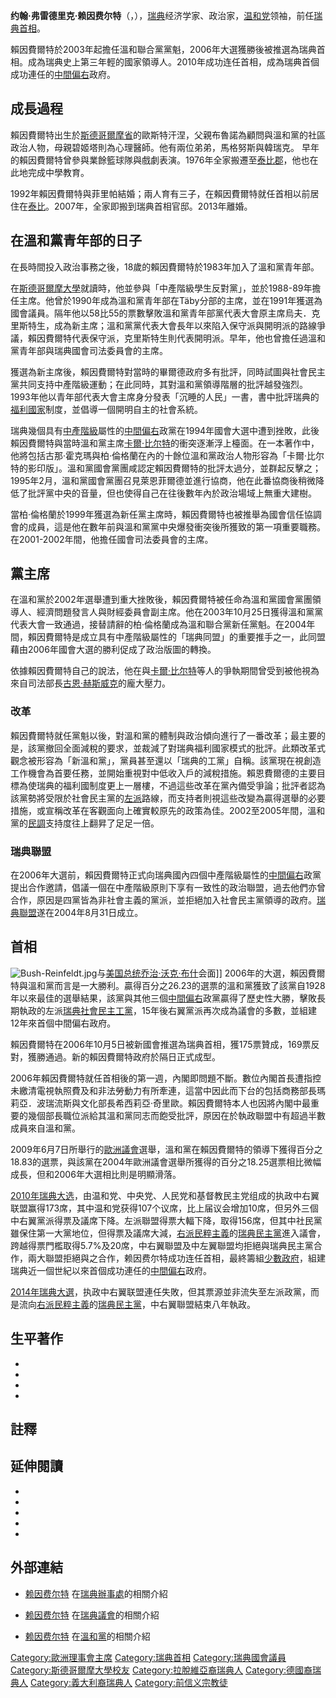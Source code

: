 {{Infobox President
| original_name =John Fredrik Reinfeldt 
| image = Fredrik Reinfeldt 12 Sept 2014.jpg
| caption       = 2014年的赖因费尔特
| term_start    = 2006年10月6日
| term_end      = 2014年10月3日
| office        = {{flagicon|瑞典}} 第32任[[瑞典首相|瑞典首相]]
| vice_president=Maud Olofsson
| monarch = [[卡爾十六世·古斯塔夫|卡爾十六世·古斯塔夫]]
| predecessor   = [[約蘭·佩爾松|約蘭·佩爾松]]
| successor     = [[斯蒂凡·洛夫文|斯蒂凡·洛夫文]]
| office2      = [[歐洲理事會主席|歐洲理事會主席]]
| term_start2  = 2009年7月1日
| term_end2    = 2009年12月1日
| predecessor2 = [[詹·菲舍爾_(政治家)|詹·菲舍爾]]
| successor2   = [[赫爾曼·范榮佩|赫爾曼·范榮佩]] 
| birth_date   = {{birth date and age|1965|8|4}}
| birth_place  = {{SWE}}[[斯德哥爾摩|斯德哥爾摩]]
| death_date   =
| death_place  =
| alma_mater   = [[斯德哥爾摩大學|斯德哥爾摩大學]]
| country       = {{SWE}}
| religion     =
| profession   = [[經濟學家|經濟學家]]
| spouse       = Filippa Reinfeldt(1992-2013；离婚)
| party        = [[溫和黨|溫和黨]]
| signature    = Fredrik Reinfeldt signatureRT.svg
}} 
'''约翰·弗雷德里克·赖因费尔特'''（{{lang-sv|'''John Fredrik Reinfeldt'''}}，{{bd|1965年|8月4日|catIdx=Reinfeldt}}），[[瑞典|瑞典]]经济学家、政治家，[[温和党|温和党]]领袖，前任[[瑞典首相|瑞典首相]]。

賴因費爾特於2003年起擔任溫和聯合黨黨魁，2006年大選獲勝後被推選為瑞典首相。成為瑞典史上第三年輕的國家領導人。2010年成功连任首相，成為瑞典首個成功連任的[[中間偏右|中間偏右]]政府。

== 成長過程 ==
賴因費爾特出生於[[斯德哥爾摩省|斯德哥爾摩省]]的歐斯特汗涅，父親布魯諾為顧問與溫和黨的社區政治人物，母親碧姬塔則為心理醫師。他有兩位弟弟，馬格努斯與韓瑞克。
早年的賴因費爾特曾參與業餘籃球隊與戲劇表演。1976年全家搬遷至[[泰比|泰比郡]]，他也在此地完成中學教育。

1992年賴因費爾特與菲里帕結婚；兩人育有三子，在賴因費爾特就任首相以前居住在[[泰比|泰比]]。2007年，全家即搬到瑞典首相官邸。2013年離婚。

== 在溫和黨青年部的日子 ==
在長時間投入政治事務之後，18歲的賴因費爾特於1983年加入了溫和黨青年部。

在[[斯德哥爾摩大學|斯德哥爾摩大學]]就讀時，他並參與「中產階級學生反對黨」，並於1988-89年擔任主席。他曾於1990年成為溫和黨青年部在Täby分部的主席，並在1991年獲選為國會議員。隔年他以58比55的票數擊敗溫和黨青年部黨代表大會原主席烏夫．克里斯特生，成為新主席；溫和黨黨代表大會長年以來陷入保守派與開明派的路線爭議，賴因費爾特代表保守派，克里斯特生則代表開明派。早年，他也曾擔任過溫和黨青年部與瑞典國會司法委員會的主席。

獲選為新主席後，賴因費爾特對當時的畢爾德政府多有批評，同時試圖與社會民主黨共同支持中產階級運動；在此同時，其對溫和黨領導階層的批評越發強烈。1993年他以青年部代表大會主席身分發表「沉睡的人民」一書，書中批評瑞典的[[福利國家|福利國家]]制度，並倡導一個開明自主的社會系統。

瑞典幾個具有[[中產階級|中產階級]]屬性的[[中間偏右|中間偏右]]政黨在1994年國會大選中遭到挫敗，此後賴因費爾特與當時溫和黨主席[[卡爾·比尔特|卡爾·比尔特]]的衝突逐漸浮上檯面。在一本著作中，他將包括古那·霍克瑪與柏·倫格蘭在內的十餘位溫和黨政治人物形容為「卡爾·比尔特的影印版」。溫和黨國會黨團咸認定賴因費爾特的批評太過分，並群起反擊之；1995年2月，溫和黨國會黨團召見萊恩菲爾德並進行協商，他在此番協商後稍微降低了批評黨中央的音量，但也使得自己在往後數年內於政治場域上無重大建樹。

當柏·倫格蘭於1999年獲選為新任黨主席時，賴因費爾特也被推舉為國會信任協調會的成員，這是他在數年前與溫和黨黨中央爆發衝突後所獲致的第一項重要職務。在2001-2002年間，他擔任國會司法委員會的主席。

== 黨主席 ==
在溫和黨於2002年選舉遭到重大挫敗後，賴因費爾特被任命為溫和黨國會黨團領導人、經濟問題發言人與財經委員會副主席。他在2003年10月25日獲得溫和黨黨代表大會一致通過，接替請辭的柏·倫格蘭成為溫和聯合黨新任黨魁。在2004年間，賴因費爾特是成立具有中產階級屬性的「瑞典同盟」的重要推手之一，此同盟藉由2006年國會大選的勝利促成了政治版圖的轉換。

依據賴因費爾特自己的說法，他在與[[卡爾·比尔特|卡爾·比尔特]]等人的爭執期間曾受到被他視為來自司法部長[[古恩·赫斯威克|古恩·赫斯威克]]的龐大壓力。

=== 改革 ===
賴因費爾特就任黨魁以後，對溫和黨的體制與政治傾向進行了一番改革；最主要的是，該黨撤回全面減稅的要求，並裁減了對瑞典福利國家模式的批評。此類改革式觀念被形容為「新溫和黨」，黨員甚至還以「瑞典的工黨」自稱。該黨現在視創造工作機會為首要任務，並開始重視對中低收入戶的減稅措施。賴恩費爾德的主要目標為使瑞典的福利國制度更上一層樓，不過這些改革在黨內備受爭論；批評者認為該黨勢將受限於社會民主黨的[[左派|左派]]路線，而支持者則視這些改變為贏得選舉的必要措施，或宣稱改革在客觀面向上確實較原先的政策為佳。2002至2005年間，溫和黨的[[民調|民調]]支持度往上翻昇了足足一倍。

=== 瑞典聯盟 ===
在2006年大選前，賴因費爾特正式向瑞典國內四個中產階級屬性的[[中間偏右|中間偏右]]政黨提出合作邀請，倡議一個在中產階級原則下享有一致性的政治聯盟，過去他們亦曾合作，原因是四黨皆為非社會主義的黨派，並拒絕加入社會民主黨領導的政府。[[瑞典聯盟|瑞典聯盟]]遂在2004年8月31日成立。

== 首相 ==
[[File:Bush-Reinfeldt.jpg|thumb]]与[[美国总统|美国总统]][[乔治·沃克·布什|乔治·沃克·布什]]会面]] 
2006年的大選，賴因費爾特與溫和黨而言是一大勝利。贏得百分之26.23的選票的溫和黨獲致了該黨自1928年以來最佳的選舉結果，該黨與其他三個[[中間偏右|中間偏右]]政黨贏得了歷史性大勝，擊敗長期執政的左派[[瑞典社會民主工黨|瑞典社會民主工黨]]，15年後右翼黨派再次成為議會的多數，並組建12年來首個中間偏右政府。

賴因費爾特在2006年10月5日被新國會推選為瑞典首相，獲175票贊成，169票反對，獲勝通過。新的賴因費爾特政府於隔日正式成型。

2006年賴因費爾特就任首相後的第一週，內閣即問題不斷。數位內閣首長遭指控未繳清電視執照費及和非法勞動力有所牽連，這當中因此而下台的包括商務部長瑪莉亞．波瑞流斯與文化部長希西莉亞·奇里歐。賴因費爾特本人也因將內閣中最重要的幾個部長職位派給其溫和黨同志而飽受批評，原因在於執政聯盟中有超過半數成員來自溫和黨。

2009年6月7日所舉行的[[歐洲議會|歐洲議會]]選舉，溫和黨在賴因費爾特的領導下獲得百分之18.83的選票，與該黨在2004年歐洲議會選舉所獲得的百分之18.25選票相比微幅成長，但和2006年大選相比則是明顯滑落。

[[2010年瑞典大选|2010年瑞典大选]]，由温和党、中央党、人民党和基督教民主党组成的执政中右翼联盟赢得173席，其中温和党获得107个议席，比上届议会增加10席，但另外三個中右翼黨派得票及議席下降。左派聯盟得票大輻下降，取得156席，但其中社民黨雖保住第一大黨地位，但得票及議席大減，[[右派民粹主義|右派民粹主義]]的[[瑞典民主黨|瑞典民主黨]]進入議會，跨越得票門檻取得5.7%及20席，中右翼聯盟及中左翼聯盟均拒絕與瑞典民主黨合作，兩大聯盟拒絕與之合作，赖因费尔特成功连任首相，最終籌組[[少數政府|少數政府]]，組建瑞典近一個世紀以來首個成功連任的[[中間偏右|中間偏右]]政府。

[[2014年瑞典大選|2014年瑞典大選]]，执政中右翼联盟連任失敗，但其票源並非流失至左派政黨，而是流向[[右派民粹主義|右派民粹主義]]的[[瑞典民主黨|瑞典民主黨]]，中右翼聯盟結束八年執政。

== 生平著作 ==
*{{Cite book |last=Reinfeldt |first=Fredrik |title=Det sovande folket |url=https://archive.org/details/pdfy-T-jNdSimUE4PEZSP |publisher=Moderata ungdomsförbundet |place=Stockholm |year=1993 |isbn=91-86194-10-0 |postscript=.}}
*{{Cite book |last=Reinfeldt |first=Fredrik |title=Projekt Europa : sex unga européer om Europasamarbetet |publisher=Moderata ungdomsförbundet |place=Stockholm |year=1993 |isbn=91-86194-06-2 |postscript=.}}
*{{Cite book |last=Reinfeldt |first=Fredrik |title=Stenen i handen på den starke |publisher=Moderata ungdomsförbundet |place=Stockholm |year=1995 |isbn=91-86194-14-3 |postscript=.}}
*{{Cite book |last1=Reinfeldt |first1=Fredrik |last2=Graner |first2=Magnus G. |last3=Lindvall |first3=Martin |title=Nostalgitrippen |publisher=Moderata ungdomsförbundet |place=Stockholm |year=1995 |isbn=91-86194-13-5 |postscript=.}}

== 註釋 ==
{{reflist|2}}

== 延伸閱讀 ==
*{{Cite book |last1=Forstorp |first1=Per-Anders |last2=Palmer |first2=Brian |title=George W. Reinfeldt: konsten att göra en politisk extreme makeover |publisher=Karneval förlag |place=Stockholm |year=2006 |isbn=91-976031-4-7 |postscript=.}}
*{{Cite book |last=Kratz |first=Anita |title=Reinfeldt : ensamvargen |publisher=Norstedt |place=Stockholm |year=2008 |isbn=978-91-1-301948-2 |postscript=.}}
*{{Cite book |last=Kristofferson |first=Ulf |title=Fredrik Reinfeldt - i huvudrollen |publisher=Bonnier fakta |place=Stockholm |year=2006 |isbn=91-85015-76-8 |postscript=.}}
*{{Cite book |last=Ljunggren |first=Stig-Björn |title=Högern att lita på! : om Fredrik Reinfeldt och de nya moderaterna |publisher=Hjalmarson & Högberg |place=Stockholm |year=2006 |isbn=91-7224-023-7 |postscript=.}}
*{{Cite book |last=Wiklund |first=Mats |title=En av oss: en bok om Fredrik Reinfeldt |publisher=Fischer & Co |place=Rimbo |year=2006 |isbn=91-85183-24-5 |postscript=.}}

== 外部連結 ==
{{Commons category|Fredrik Reinfeldt}}
* {{en}}[https://web.archive.org/web/20061026232618/http://www.sweden.gov.se/sb/d/7499 赖因费尔特] 在[[瑞典政府|瑞典辦事處]]的相關介紹
* {{sv icon}}[http://www.riksdagen.se/Webbnav/index.aspx?nid=1111&iid=0938901612810 赖因费尔特] {{Wayback|url=http://www.riksdagen.se/Webbnav/index.aspx?nid=1111&iid=0938901612810 |date=20120207083610 }} 在[[瑞典議會|瑞典議會]]的相關介紹
* {{sv icon}}[https://web.archive.org/web/20090605230929/http://www.moderat.se/web/Fredrik.aspx 赖因费尔特] 在[[溫和黨|溫和黨]]的相關介紹

{{start box}}
{{succession box|[[约兰·佩尔松|约兰·佩尔松]]|[[斯蒂凡·洛夫文|斯蒂凡·洛夫文]]|[[瑞典首相|瑞典首相]]|2006年至2014年}}
{{end box}}

{{欧洲理事会主席}}
{{Authority control}}

{{DEFAULTSORT:Reinfeldt, Fredrik}}
[[Category:歐洲理事會主席|Category:歐洲理事會主席]]
[[Category:瑞典首相|Category:瑞典首相]]
[[Category:瑞典國會議員|Category:瑞典國會議員]]
[[Category:斯德哥爾摩大學校友|Category:斯德哥爾摩大學校友]]
[[Category:拉脫維亞裔瑞典人|Category:拉脫維亞裔瑞典人]]
[[Category:德國裔瑞典人|Category:德國裔瑞典人]]
[[Category:義大利裔瑞典人|Category:義大利裔瑞典人]]
[[Category:前信义宗教徒|Category:前信义宗教徒]]